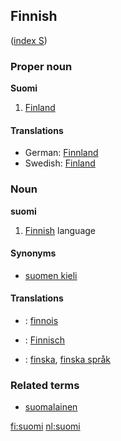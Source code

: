 ==Finnish==
([[Wiktionary:Finnish_index_s|index S]])

===Proper noun===
'''Suomi'''
# [[Finland]]

====Translations====
*German: [[Finnland]] 
*Swedish: [[Finland]]

===Noun===
'''suomi'''

# [[Finnish]] language

====Synonyms====
*[[suomen kieli]]

====Translations====
*{{msg:fr}}: [[finnois]]
*{{msg:de}}: [[Finnisch]] 
*{{msg:sv}}: [[finska]], [[finska språk]]

===Related terms===
*[[suomalainen]]

[[fi:suomi]]
[[nl:suomi]]